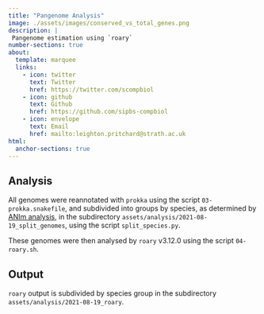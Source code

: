 ```yaml
---
title: "Pangenome Analysis"
image: ./assets/images/conserved_vs_total_genes.png
description: |
 Pangenome estimation using `roary`
number-sections: true
about:
  template: marquee
  links:
    - icon: twitter
      text: Twitter
      href: https://twitter.com/scompbiol
    - icon: github
      text: Github
      href: https://github.com/sipbs-compbiol
    - icon: envelope
      text: Email
      href: mailto:leighton.pritchard@strath.ac.uk
html:
  anchor-sections: true
---
```


## Analysis

All genomes were reannotated with `prokka` using the script `03-prokka.snakefile`, and subdivided into groups by species, as determined by [ANIm analysis](anim.qmd), in the subdirectory `assets/analysis/2021-08-19_split_genomes`, using the script `split_species.py`.

These genomes were then analysed by `roary` v3.12.0 using the script `04-roary.sh`.

## Output

`roary` output is subdivided by species group in the subdirectory `assets/analysis/2021-08-19_roary`.